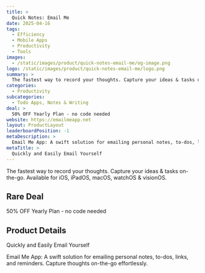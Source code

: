 ```yaml
---
title: >
  Quick Notes: Email Me
date: 2025-04-16
tags:
  - Efficiency
  - Mobile Apps
  - Productivity
  - Tools
images:
  - /static/images/product/quick-notes-email-me/og-image.png
logo: /static/images/product/quick-notes-email-me/logo.png
summary: >
  The fastest way to record your thoughts. Capture your ideas & tasks on-the-go. Available for iOS, iPadOS, macOS, watchOS & visionOS.
categories:
  - Productivity
subcategories:
  - Todo Apps, Notes & Writing
deal: >
  50% OFF Yearly Plan - no code needed
website: https://emailmeapp.net
layout: ProductLayout
leaderboardPosition: -1
metaDescription: >
  Email Me App: A swift solution for emailing personal notes, to-dos, links, and reminders. Capture thoughts on-the-go effortlessly.
metaTitle: >
  Quickly and Easily Email Yourself
---
```

The fastest way to record your thoughts. Capture your ideas & tasks on-the-go. Available for iOS, iPadOS, macOS, watchOS & visionOS.

## Rare Deal

50% OFF Yearly Plan - no code needed

## Product Details

Quickly and Easily Email Yourself

Email Me App: A swift solution for emailing personal notes, to-dos, links, and reminders. Capture thoughts on-the-go effortlessly.
